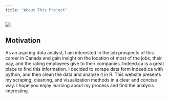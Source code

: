 ```yaml
---
title: "About This Project"
---
```


![](indeed-site.PNG)

## Motivation

As an aspiring data analyst, I am interested in the job prospects of this career in Canada and gain insight on the location of most of the jobs, their pay, and the rating employees give to their companies. Indeed.ca is a great place to find this information. I decided to scrape data form indeed.ca with python, and then clean the data and analyze it in R. This website presents my scraping, cleaning, and visualization methods in a clear and concise way. I hope you enjoy learning about my process and find the analysis interesting
